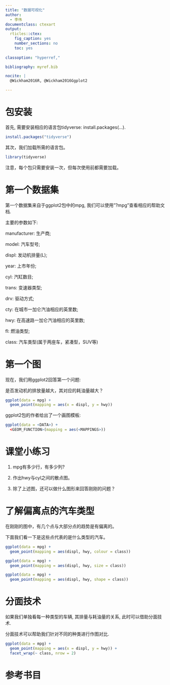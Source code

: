 ```yaml
---
title: "数据可视化"
author:
  - 李伟
documentclass: ctexart
output:
  rticles::ctex:
    fig_caption: yes
    number_sections: no
    toc: yes
    
classoption: "hyperref,"

bibliography: myref.bib

nocite: | 
  @Wickham2016R, @Wickham2016Ggplot2

---
```



\newpage

# 包安装 

首先, 需要安装相应的语言包tidyverse: install.packages(...).


```r

install.packages("tidyverse")

```

其次，我们加载所需的语言包。

```r

library(tidyverse)

```

注意，每个包只需要安装一次，但每次使用前都需要加载。

\pagebreak

# 第一个数据集

第一个数据集来自于ggplot2包中的mpg, 我们可以使用"?mpg"查看相应的帮助文档.

主要的参数如下:

manufacturer: 生产商;

model: 汽车型号;

displ: 发动机排量(L);

year: 上市年份;

cyl: 汽缸数目;

trans: 变速器类型;

drv: 驱动方式;

cty: 在城市一加仑汽油相应的英里数;

hwy: 在高速路一加仑汽油相应的英里数;

fl: 燃油类型;

class: 汽车类型(属于两座车，紧凑型，SUV等)


\newpage

# 第一个图

现在，我们用ggplot2回答第一个问题:

是否发动机的排放量越大，其对应的耗油量越大？

\newpage

```r

ggplot(data = mpg) + 
  geom_point(mapping = aes(x = displ, y = hwy))

```


\newpage

ggplot2包的作者给出了一个画图模板:

```r

ggplot(data = <DATA>) + 
  <GEOM_FUNCTION>(mapping = aes(<MAPPINGS>))

```

\newpage

# 课堂小练习

1. mpg有多少行，有多少列?

2. 作出hwy与cyl之间的散点图。

3. 除了上述图，还可以做什么图形来回答刚刚的问题？

\newpage

# 了解偏离点的汽车类型

在刚刚的图中，有几个点与大部分点的趋势是有偏离的。

下面我们看一下是这些点代表的是什么类型的汽车。

```r

ggplot(data = mpg) + 
  geom_point(mapping = aes(displ, hwy, colour = class))

```

\newpage

```r

ggplot(data = mpg) + 
  geom_point(mapping = aes(displ, hwy, size = class))

```

\newpage

```r

ggplot(data = mpg) + 
  geom_point(mapping = aes(displ, hwy, shape = class))

```

\newpage

# 分面技术

如果我们单独看每一种类型的车辆, 其排量与耗油量的关系, 此时可以借助分面技术.

分面技术可以帮助我们针对不同的种类进行作图对比.

```r

ggplot(data = mpg) + 
  geom_point(mapping = aes(x = displ, y = hwy)) + 
  facet_wrap(~ class, nrow = 2)

```

\newpage

# 参考书目











